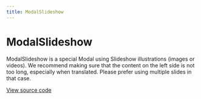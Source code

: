 ```yaml
---
title: ModalSlideshow
---
```


# ModalSlideshow

ModalSlideshow is a special Modal using Slideshow illustrations (images or videos).
We recommend making sure that the content on the left side is not too long, especially when translated. Please prefer using multiple slides in that case.

[View source code](https://github.com/Spendesk/grapes/tree/master/src/components/ModalSlideshow)
